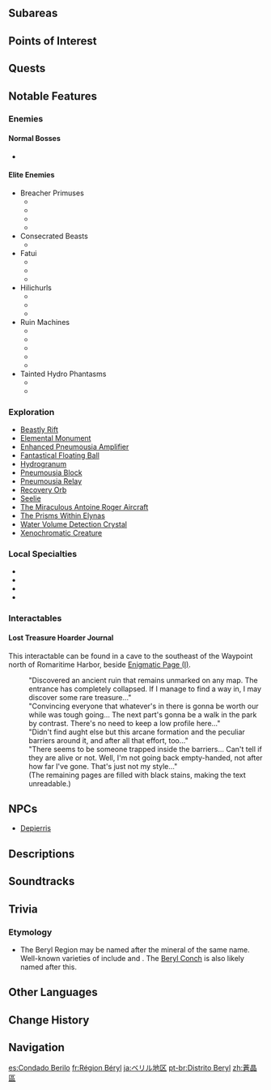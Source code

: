 {{Stub|Subarea descriptions}}
{{Location Infobox
|image        = <gallery>
Beryl Region.png|In-Game
Beryl Region Map.png|Map
</gallery>
|type         = Area
|region       = Fontaine 
}}
{{Location Intro}}

==Subareas==
{{Locations by Category Table|type=Subareas}}

==Points of Interest==
{{Locations by Category Table|type=Points of Interest}}

==Quests==
{{Quests by Category List|Beryl Region Quests|heo=1}}

==Notable Features==
<!--
===Domains===
{{Domains by Category Gallery}}
--->
===Enemies===
====Normal Bosses====
* {{Enemy|Hydro Tulpa}}

====Elite Enemies====
* Breacher Primuses
** {{Enemy|Shatterstone Breacher Primus}}
** {{Enemy|Overgrown Breacher Primus}}
** {{Enemy|Large Overgrown Breacher Primus}}
** {{Enemy|Large Shatterstone Breacher Primus}}
* Consecrated Beasts
** {{Enemy|Consecrated Red Vulture}}
* Fatui
** {{Enemy|Fatui Electro Cicin Mage}}
** {{Enemy|Fatui Pyro Agent}}
** {{Enemy|Mirror Maiden}}
* Hilichurls
** {{Enemy|Hydro Hilichurl Rogue}}
** {{Enemy|Stonehide Lawachurl}}
** {{Enemy|Thunderhelm Lawachurl}}
* Ruin Machines
** {{Enemy|Ruin Drake: Skywatch}}
** {{Enemy|Ruin Grader}}
** {{Enemy|Ruin Guard}}
** {{Enemy|Ruin Hunter}}
** {{Enemy|Ruin Scout}}
* Tainted Hydro Phantasms
** {{Enemy|Tainted Water-Splitting Phantasm}}
** {{Enemy|Tainted Water-Spouting Phantasm}}
<!--
===Notable Items===
-->
===Exploration===
* [[Beastly Rift]]
* [[Elemental Monument]]
* [[Enhanced Pneumousia Amplifier]]
* [[Fantastical Floating Ball]]
* [[Hydrogranum]]
* [[Pneumousia Block]]
* [[Pneumousia Relay]]
* [[Recovery Orb]]
* [[Seelie]]
* [[The Miraculous Antoine Roger Aircraft]]
* [[Tutorial/The Prisms Within Elynas: I|The Prisms Within Elynas]]
* [[Water Volume Detection Crystal]]
* [[Xenochromatic Creature]]

===Local Specialties===
* {{Item|Beryl Conch}}
* {{Item|Lumidouce Bell}}
* {{Item|Rainbow Rose}}
* {{Item|Romaritime Flower}}

===Interactables===
====Lost Treasure Hoarder Journal====
This interactable can be found in a cave to the southeast of the Waypoint north of Romaritime Harbor, beside [[Enigmatic Page (I)]].
{{Dialogue Start}}
:"Discovered an ancient ruin that remains unmarked on any map. The entrance has completely collapsed. If I manage to find a way in, I may discover some rare treasure..."
:"Convincing everyone that whatever's in there is gonna be worth our while was tough going... The next part's gonna be a walk in the park by contrast. There's no need to keep a low profile here..."
:"Didn't find aught else but this arcane formation and the peculiar barriers around it, and after all that effort, too..."
:"There seems to be someone trapped inside the barriers... Can't tell if they are alive or not. Well, I'm not going back empty-handed, not after how far I've gone. That's just not my style..."
:(The remaining pages are filled with black stains, making the text unreadable.)
{{Dialogue End}}

==NPCs==
* [[Depierris]]

==Descriptions==
{{Description|An ancient ruin-studded mountain range across the water from the [[Court of Fontaine]].<br>Many, many centuries ago, the followers of [[Egeria]] once saw this place as a prime location for excursions and picnics. Gathered here, they sang of love and dreams as pure and stainless as polished gems. Their songs have long faded into the pale moonlight, and now, only cool breezes continue to caress these lonely, mint-studded highlands.|[[Expedition]] description}}

==Soundtracks==
{{Soundtracks by Category Table|type=location}}

==Trivia==
===Etymology===
* The Beryl Region may be named after the mineral of the same name. Well-known varieties of {{w|beryl}} include {{w|emerald}} and {{w|aquamarine (gem)|aquamarine}}. The [[Beryl Conch]] is also likely named after this.
<!--
==Gallery==
<gallery>

</gallery>

==Video Guides==
{{EVT
|video   = 
|caption = 
}}
-->
==Other Languages==
{{Other Languages
|en        = Beryl Region
|zhs       = 苍晶区
|zhs_rm    = Cāngjīng-qū
|zht       = 蒼晶區
|zht_rm    = Cāngjīng-qū
|zh_tl     = 
|ja        = ベリル地区
|ja_rm     = Beriru-chiku
|ja_tl     = Beryl Region
|ko        = 푸른 수정 구역
|ko_tl     = Blue Quartz Area
|es        = Condado Berilo
|es_tl     = Beryl County
|fr        = Région Béryl
|fr_tl     = Beryl Region
|ru        = Район Берилл
|ru_tl     = Beryl Region
|th        = Beryl Region
|vi        = Khu Beryl
|vi_tl     = 
|de        = Bezirk Béryl
|de_tl     = District Béryl
|id        = Beryl Region
|pt        = Distrito Beryl
|pt_tl     = 
|tr        = Beril Bölgesi
|tr_tl     = Beryl Region
|it        = Regione di Béryl
|it_tl     = Béryl Region
}}

==Change History==
{{Change History|4.0}}

==Navigation==
{{Area Navbox|Fontaine}}

[[es:Condado Berilo]]
[[fr:Région Béryl]]
[[ja:ベリル地区]]
[[pt-br:Distrito Beryl]]
[[zh:蒼晶區]]